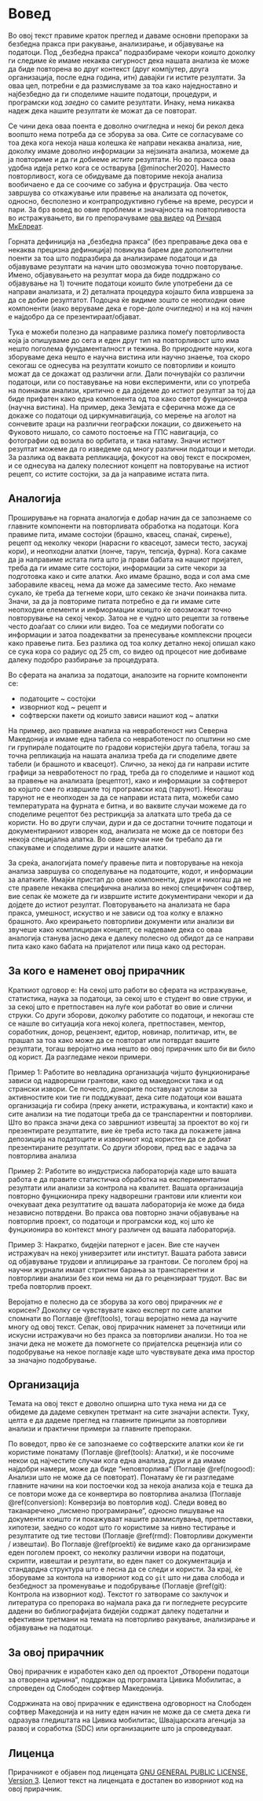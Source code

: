 # Вовед {#intro}

Во овој текст правиме краток преглед и даваме основни препораки за безбедна пракса при ракување, анализирање, и објавување на податоци. Под „безбедна пракса“ подразбираме чекори коишто доколку ги следиме ќе имаме некаква сигурност дека нашата анализа ќе може да биде повторена во друг контекст (друг компјутер, друга организација, после една година, итн) давајќи ги истите резултати. За оваа цел, потребни е да размислуваме за тоа како наједноставно и најбезбедно да ги споделиме нашите податоци, процедури, и програмски код _заедно_ со самите резултати. Инаку, нема никаква надеж дека нашите резултати ќе можат да се повторат.

Се чини дека оваа поента е доволно очигледна и некој би рекол дека воопшто нема потреба да се зборува за ова. Сите се согласуваме со тоа дека кога некоја наша колешка ќе направи некаква анализа, ние, доколку имаме доволно информации за нејзината анализа, можеме да ја повториме и да ги добиеме _истите_ резултати. Но во пракса оваа удобна идеја ретко кога се остварува [@minocher2020]. Наместо повторливост, кога се обидуваме да повториме некоја анализа вообичаено е да се соочиме со забуна и фрустрација. Ова често завршува со откажување или правење на анализата од почеток, односно, бесполезно и контрапродуктивно губење на време, ресурси и пари. За брз вовед во овие проблеми и значајноста на повторливоста во истражувањето, ви го препорачуваме [ова видео](https://www.youtube.com/watch?v=zwRdO9_GGhY&t=14s) од [Ричард МкЕлреат](https://xcelab.net/rm/). 

Горната дефиниција на „безбедна пракса“ (без преправање дека ова е некаква прецизна дефиниција) повикува барем две дополнителни поенти за тоа што подразбира да анализираме податоци и да објавуваме резултати на начин што овозможува точно повторување. Имено, објавувањето на резултат мора да биде поддржано со објавување на 1) точните податоци коишто биле употребени да се направи анализата, и 2) деталната процедура којашто била извршена за да се добие резултатот. Подоцна ќе видиме зошто се неопходни овие компоненти (иако веруваме дека е горе-доле очигледно) и на кој начин е најдобро да се презентираат/објават.

Тука е можеби полезно да направиме разлика помеѓу повторливоста која ја опишуваме до сега и еден друг тип на повторливост што има нешто поголема фундаменталност и тежина. Во природните науки, кога зборуваме дека нешто е научна вистина или научно знаење, тоа скоро секогаш се однесува на резултати коишто се повторливи и коишто можат да се докажат од различни агли. Дали почнувајќи со различни податоци, или со поставување на нови експерименти, или со употреба на поинакви анализи, критично е да дојдеме до истиот резултат за тој да биде прифатен како една компонента од тоа како светот функционира (научна вистина). На пример, дека Земјата е сферична може да се докаже со податоци од циркумнавигација, со мерење на аголот на сончевите зраци на различни географски локации, со движењето на Фуковото нишало, со самото постоење на ГПС навигација, со фотографии од возила во орбитата, и така натаму. Значи истиот резултат можеме да го изведеме од многу различни податоци и методи. За разлика од ваквата репликација, фокусот на овој текст е поскромен, и се однесува на далеку полесниот концепт на повторување на истиот рецепт, со истите состојки, за да ја направиме истата пита. 

## Аналогија {#analogy}

Проширување на горната аналогија е добар начин да се запознаеме со главните компоненти на повторливата обработка на податоци. Кога правиме пита, имаме состојки (брашно, квасец, спанаќ, сирење), рецепт од неколку чекори (нарасни го квасецот, замеси тесто, засукај кори), и неопходни алатки (лонче, тарун, тепсија, фурна). Кога сакаме да ја направиме истата пита што ја прави бабата на нашиот пријател, треба да ги имаме сите состојки, информации за сите чекори за подготовка како и сите алатки. Ако имаме брашно, вода и сол ама сме заборавиле квасец, нема да може да замесиме тесто. Ако немаме сукало, ќе треба да тегнеме кори, што секако ќе значи поинаква пита. Значи, за да ја повториме питата потребно е да ги имаме сите неопходни елементи и инфмормации коишто ќе овозможат точно повторување на секој чекор. Затоа не е чудно што рецепти за готвење често доаѓаат со слики или видео. Тоа се медиуми побогати со информации и затоа поадекватни за пренесување комплексни процеси како правење пита. Без разлика од тоа колку детално некој опишал како се сука кора со радиус од 25 cm, со видео од процесот ние добиваме далеку подобро разбирање за процедурата. 

Во сферата на анализа за податоци, аналозите на горните компоненти се:

   - податоците ~ состојки  
   - изворниот код ~ рецепт и   
   - софтверски пакети од коишто зависи нашиот код ~ алатки  
   
На пример, ако правиме анализа на невработеност низ Северна Македонија и имаме една табела со невработеност по општини но сме ги групирале податоците по градови користејќи друга табела, тогаш за точна репликација на нашата анализа треба да ги споделиме двете табели (и брашното и квасецот). Слично, за некој да ги направи истите графици за невработеност по град, треба да го споделиме и нашиот код за правење на анализата (рецептот), како и информации за софтверот во којшто сме го извршиле тој програмски код (тарунот). Некогаш тарунот не е неопходен за да се направи истата пита, можеби само температурата на фурната е битна, и во ваквите случаи можеме да го споделиме рецептот без рестрикција за алатката што треба да се користи. Но во други случаи, дури и да се достапни точните податоци и документираниот изворен код, анализата не може да се повтори без некоја специјална алатка. Во овие случаи ние би требало да ги спакуваме и споделиме дури и нашите алатки. 

За среќа, аналогијата помеѓу правење пита и повторување на некоја анализа завршува со споделување на податоците, кодот, и информации за алатките. Имајќи пристап до овие компоненти, дури и никогаш да не сте правеле некаква специфична анализа во некој специфичен софтвер, вие сепак ќе можете да ги извршите истите документирани чекори и да дојдете до истиот резултат. Повторувањето на анализата не бара пракса, умешност, искуство и не зависи од тоа колку е влажно брашното. Ако креирањето повторливи документи или анализи ви звучеше како комплициран концепт, се надеваме дека со оваа аналогија станува јасно дека е далеку полесно од обидот да се направи пита како како бабата на пријателот или пица како од ресторан. 

## За кого е наменет овој прирачник {#audience}

Краткиот одговор е: На секој што работи во сферата на истражување, статистика, наука за податоци, за секој што е студент во овие струки, и за секој што е претпоставен на луѓе кои работат во овие и слични струки. Со други зборови, доколку работите со податоци, и некогаш сте се нашле во ситуација кога некој колега, претпоставен, ментор, соработник, донор, рецензент, едитор, новинар, политичар, итн, ве прашал за тоа како може да се повторат или потврдат вашите резултати, тогаш веројатно има нешто во овој прирачник што би ви било од корист. Да разгледаме некои примери.

Пример 1: Работите во невладина организација чијшто фунцкионирање зависи од надворешни грантови, како од македонски така и од странски извори. Се почесто, донорите поставуаат услови за активностите кои тие ги подджуваат, дека сите податоци кои вашата организација ги собира (преку анкети, истражувања, и контакти) како и сите анализи на тие податоци треба да се транспарентни и повторливи. Што во пракса значи дека со завршниот извештај за проектот во кој ги презентирате резултатите, вие ќе треба исто така да покажете јавна депозиција на податоците и изворниот код користен да се добиат презентираните резултати. Со други зборови, пред вас е задача за повторлива анализа

Пример 2: Работите во индустриска лабораторија каде што вашата работа е да правите статистичка обработка на експериментални резултати или анализи за контрола на квалитет. Вашата организација повторно фунцкионира преку надворешни грантови или клиенти кои очекуваат дека резултатите од вашата лабораторија ќе може да бида независно потврдени. Во пракса ова повторно значи објавување на повторлив проект, со податоци и програмски код, кој што ќе фунцкионира во контекст многу различен од вашата лабораторија.

Пример 3: Накратко, бидејќи патернот е јасен. Вие сте научен истражувач на некој универзитет или институт. Вашата работа зависи од објавување трудови и аплицирање за грантови. Се поголем број на научни журнали имаат стриктни барања за транспарентни и повторливи анализи без кои нема ни да го рецензираат трудот. Вас ви треба повторлив проект.

Веројатно е полесно да се зборува за кого овој прирачник _не е_ корисен? Доколку се чувствувате како експерт по сите алатки спомнати во Поглавје \@ref(tools), тогаш веројатно нема да научите многу од овој текст. Сепак, овој прирачник наменет за почетници или искусни истражувачи но без пракса за повторливи анализи. Но тоа не значи дека не можете да помогнете со пријателска рецензија или со подобрување на некое поглавје каде што чувствувате дека има простор за значајно подобрување.

## Организација {#organ}

Темата на овој текст е доволно опширна што тука нема ни да се обидеме да дадеме севкупен третмант на сите значајни аспекти. Туку, целта е да дадеме преглед на главните принципи за повторливи анализи и практични примери за главните препораки.

По воведот, прво ќе се запознаеме со софтверските алатки кои ќе ги користиме понатаму (Поглавје \@ref(tools): Алатки), и ќе посочиме некои од најчестите случаи кога една анализа, дури и да имаме најдобри намери, може да биде “неповторлива“ (Поглавје \@ref(nogood): Aнализи што не може да се повторат). Понатаму ќе ги разгледаме главните начини на кои постоечки код за некоја анализа која е тешка да се повтори може да се конвертира во повторлива анализа (Поглавје \@ref(conversion): Конверзија во повторлив код). Следи вовед во таканаречено „писмено програмирање“, односно пишување на документи коишто ги покажуваат нашите размислувањa, претпоставки, хипотези, заедно со кодот што го користиме за нивно тестирање и резултатите од тие тестови (Поглавје \@ref(rmd): Повторливи документи / извештаи). Во Поглавје \@ref(proekti) ќе видиме како да организираме еден поголем проект, со неколку различни извори на податоци, скрипти, извештаи и резултати, во еден пакет со документација и стандардна структура што е лесна да се следи и користи. За крај, ќе зборуваме за контола на изворниот код со `git` што ни дава слобода и безбедност за променување и подобрување (Поглавје \@ref(git): Контрола на изворниот код). Текстот го затвораме со заклучок и литература со препорака во најмала рака да ги погледнете ресурсите дадени во библиографијата бидејќи содржат далеку подетални и ефективни третмани на темата на повторливо ракување, анализирање и објавување на податоци.

## За овој прирачник 

Овој прирачник е изработен како дел од проектот „Отворени податоци за отворена иднина“, поддржан од програмата Цивика Мобилитас, а спроведен од Слободен софтвер Македонија.

Содржината на овој прирачник е единствена одговорност на Слободен софтвер Македонија и на ниту еден начин не може да се смета дека ги одразува гледиштата на Цивика мобилитас, Швајцарската агенција за развој и соработка (SDC) или организациите што ја спроведуваат.

## Лиценца

Прирачникот е објавен под лиценцата [GNU GENERAL PUBLIC LICENSE, Version 3](https://www.gnu.org/licenses/gpl-3.0.en.html). Целиот текст на лиценцата е достапен во изворниот код на овој прирачник.
